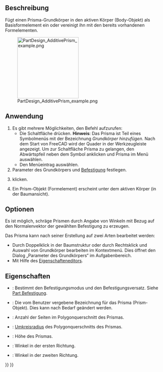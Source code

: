 <languages/>

{{Docnav/de
|[[PartDesign_AdditiveTorus/de|TorusHinzufügen]]
|[[PartDesign_AdditiveWedge/de|KeilHinzufügen]]
|[[PartDesign_Workbench/de|PartDesign]]
|IconL=PartDesign_AdditiveTorus.svg
|IconR=PartDesign_AdditiveWedge.svg
|IconC=Workbench_PartDesign.svg
}}

{{GuiCommand/de
|Name=PartDesign AdditivePrism
|Name/de=PartDesign PrismaHinzufügen
|MenuLocation=Part Design → Grundkörper Hinzufügen → Prisma
|Workbenches=[[PartDesign_Workbench/de|PartDesign]]
|Version=0.17
|SeeAlso=[[PartDesign_CompPrimitiveAdditive/de|PartDesign AuswahlGrundkörperHinzufügen]], [[PartDesign_SubtractivePrism/de|PartDesign PrismaAbziehen]]
}}

<span id="Description"></span>
==Beschreibung==

Fügt einen Prisma-Grundkörper in den aktiven Körper (Body-Objekt) als Basisformelement ein oder vereinigt ihn mit den bereits vorhandenen Formelementen.

[[File:PartDesign_AdditivePrism_example.png|200px]]

<span id="Usage"></span>
==Anwendung==

# Es gibt mehrere Möglichkeiten, den Befehl aufzurufen:
#* Die Schaltfläche {{Button|[[Image:PartDesign_AdditivePrism.svg|16px]] [[PartDesign_AdditivePrism/de|Prisma]]}} drücken. '''Hinweis''': Das Prisma ist Teil eines Symbolmenüs mit der Bezeichnung ''Grundkörper hinzufügen''. Nach dem Start von FreeCAD wird der Quader in der Werkzeugleiste angezeigt. Um zur Schaltfläche Prisma zu gelangen, den Abwärtspfeil neben dem Symbol anklicken und Prisma im Menü auswählen.
#* Den Menüeintrag {{MenuCommand|Part Design → Grundkörper hinzufügen→ [[Image:PartDesign_AdditivePrism.svg|16px]] Prisma}} auswählen.
# Parameter des Grundkörpers und [[Part_EditAttachment/de|Befestigung]] festlegen.
# {{Button|OK}} klicken.
# Ein Prism-Objekt (Formelement) erscheint unter dem aktiven Körper (in der Baumansicht).

<span id="Options"></span>
==Optionen==

Es ist möglich, schräge Prismen durch Angabe von Winkeln mit Bezug auf den Normalenvektor der gewählten Befestigung zu erzeugen.

Das Prisma kann nach seiner Erstellung auf zwei Arten bearbeitet werden:
* Durch Doppelklick in der Baumstruktur oder durch Rechtsklick und Auswahl von Grundkörper bearbeiten im Kontextmenü. Dies öffnet den Dialog „Parameter des Grundkörpers“ im Aufgabenbereich.
* Mit Hilfe des [[Property_editor/de|Eigenschafteneditors]].

<span id="Properties"></span>
==Eigenschaften==

* {{PropertyData/de|Attachment}}: Bestimmt den Befestigungsmodus und den Befestigungsversatz. Siehe [[Part_EditAttachment/de|Part Befestigung]].
* {{PropertyData/de|Label}}: Die vom Benutzer vergebene Bezeichnung für das Prisma (Prism-Objekt). Dies kann nach Bedarf geändert werden.
* {{PropertyData/de|Polygon}}: Anzahl der Seiten im Polygonquerschnitt des Prismas.
* {{PropertyData/de|Circumradius}}: [https://de.wikipedia.org/wiki/Umkreis Umkreisradius] des Polygonquerschnitts des Prismas.
* {{PropertyData/de|Height}}: Höhe des Prismas.
* {{PropertyData/de|First Angle}}: Winkel in der ersten Richtung.
* {{PropertyData/de|Second Angle}}: Winkel in der zweiten Richtung.


{{Docnav/de
|[[PartDesign_AdditiveTorus/de|TorusHinzufügen]]
|[[PartDesign_AdditiveWedge/de|KeilHinzufügen]]
|[[PartDesign_Workbench/de|PartDesign]]
|IconL=PartDesign_AdditiveTorus.svg
|IconR=PartDesign_AdditiveWedge.svg
|IconC=Workbench_PartDesign.svg
}}

{{PartDesign_Tools_navi{{#translation:}}}}
{{Userdocnavi{{#translation:}}}}